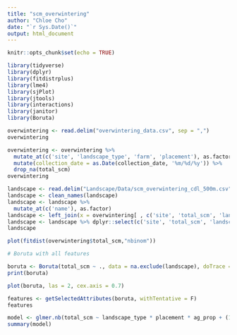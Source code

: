 ```yaml
---
title: "scm_overwintering"
author: "Chloe Cho"
date: "`r Sys.Date()`"
output: html_document
---
```


```r
knitr::opts_chunk$set(echo = TRUE)

library(tidyverse)
library(dplyr)
library(fitdistrplus)
library(lme4)
library(sjPlot)
library(jtools)
library(interactions)
library(janitor)
library(Boruta)

```

```r

overwintering <- read.delim("overwintering_data.csv", sep = ",")
overwintering

```


```r

overwintering <- overwintering %>% 
  mutate_at(c('site', 'landscape_type', 'farm', 'placement'), as.factor) %>%
  mutate(collection_date = as.Date(collection_date, '%m/%d/%y')) %>%
  drop_na(total_scm)
overwintering

```


```r

landscape <- read.delim("Landscape/Data/scm_overwintering_cdl_500m.csv", sep = ",")
landscape <- clean_names(landscape)
landscape <- landscape %>% 
  mutate_at(c('name'), as.factor)
landscape <- left_join(x = overwintering[ , c('site', 'total_scm', 'landscape_type', 'farm', 'placement')], y = landscape, by=c('landscape_type', 'farm'))
landscape <- landscape %>% dplyr::select(c('site', 'total_scm', 'landscape_type', 'farm', 'placement','ag_prop', 'nat_prop', 'semi_nat_prop', 'corn_prop'))
landscape

```

```r

plot(fitdist(overwintering$total_scm,"nbinom"))

```

```r
# Boruta with all features 

boruta <- Boruta(total_scm ~ ., data = na.exclude(landscape), doTrace = 2, maxRuns = 500)
print(boruta)

plot(boruta, las = 2, cex.axis = 0.7)

```

```r

features <- getSelectedAttributes(boruta, withTentative = F)
features

```

```r

model <- glmer.nb(total_scm ~ landscape_type * placement * ag_prop + (1 | site), data = landscape)
summary(model)

```




